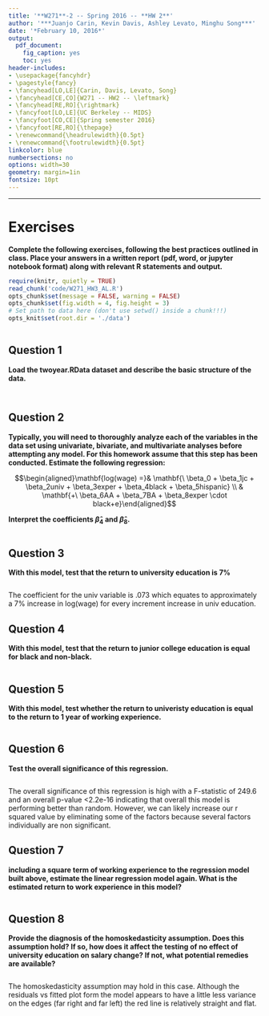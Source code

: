 ---
title: '**W271**-2 -- Spring 2016 -- **HW 2**'
author: '***Juanjo Carin, Kevin Davis, Ashley Levato, Minghu Song***'
date: '*February 10, 2016*'
output:
  pdf_document:
    fig_caption: yes
    toc: yes
header-includes:
- \usepackage{fancyhdr}
- \pagestyle{fancy}
- \fancyhead[LO,LE]{Carin, Davis, Levato, Song}
- \fancyhead[CE,CO]{W271 -- HW2 -- \leftmark}
- \fancyhead[RE,RO]{\rightmark}
- \fancyfoot[LO,LE]{UC Berkeley -- MIDS}
- \fancyfoot[CO,CE]{Spring semester 2016}
- \fancyfoot[RE,RO]{\thepage}
- \renewcommand{\headrulewidth}{0.5pt}
- \renewcommand{\footrulewidth}{0.5pt}
linkcolor: blue
numbersections: no
options: width=30
geometry: margin=1in
fontsize: 10pt
---

**********


# Exercises

**Complete the following exercises, following the best practices outlined in class. Place your answers in a written report (pdf, word, or jupyter notebook format) along with relevant R statements and output.**

```{r, echo = FALSE}
require(knitr, quietly = TRUE)
read_chunk('code/W271_HW3_AL.R')
opts_chunk$set(message = FALSE, warning = FALSE)
opts_chunk$set(fig.width = 4, fig.height = 3)
# Set path to data here (don't use setwd() inside a chunk!!!)
opts_knit$set(root.dir = './data')
```

```{r Libraries-Functions-Constants, echo = FALSE}
```



## Question 1

**Load the twoyear.RData dataset and describe the basic structure of the data.**


```{r Load_Data, echo = -c(1:2)}
```

```{r Question1-1, echo = -c(1:2)}
```



## Question 2

**Typically, you will need to thoroughly analyze each of the variables in the data set using univariate, bivariate, and multivariate analyses before attempting any model. For this homework assume that this step has been conducted. Estimate the following regression:**

$$\begin{aligned}\mathbf{log(wage) =}& \mathbf{\ \beta_0 + \beta_1jc + \beta_2univ + \beta_3exper + \beta_4black + \beta_5hispanic} \\ & \mathbf{+\ \beta_6AA + \beta_7BA + \beta_8exper \cdot black+e}\end{aligned}$$
    
**Interpret the coefficients $\hat{\beta}_4$ and $\hat{\beta}_8$.**


```{r Question2, echo = -c(1:2)}
```




\pagebreak

## Question 3

**With this model, test that the return to university education is 7%**


```{r Question3, echo = -c(1:2)}
```

The coefficient for the univ variable is .073 which equates to approximately a 7% increase in log(wage) for every increment increase in univ education. 

## Question 4

**With this model, test that the return to junior college education is equal for black and non-black.**

```{r Question4, echo = -c(1:2)}
```


## Question 5

**With this model, test whether the return to univeristy education is equal to the return to 1 year of working experience.**


```{r Question5, echo = -c(1:2)}
```


## Question 6

**Test the overall significance of this regression.**

```{r Question6, echo = -c(1:2)}
```

The overall significance of this regression is high with a F-statistic of 249.6 and an overall p-value <2.2e-16 indicating that overall this model is performing better than random. However, we can likely increase our r squared value by eliminating some of the factors  because several factors individually are non significant. 

## Question 7

**including a square term of working experience to the regression model built above, estimate the linear regression model again. What is the estimated return to work experience in this model?**

```{r Question7, echo = -c(1:2)}
```


## Question 8

**Provide the diagnosis of the homoskedasticity assumption. Does this assumption hold? If so, how does it affect the testing of no effect of university education on salary change? If not, what potential remedies are available?**

```{r Question8, echo = -c(1:2)}
```


The homoskedasticity assumption may hold in this case. Although the residuals vs fitted plot form the model appears to have a little less variance on the edges (far right and far left) the red line is relatively straight and flat. 